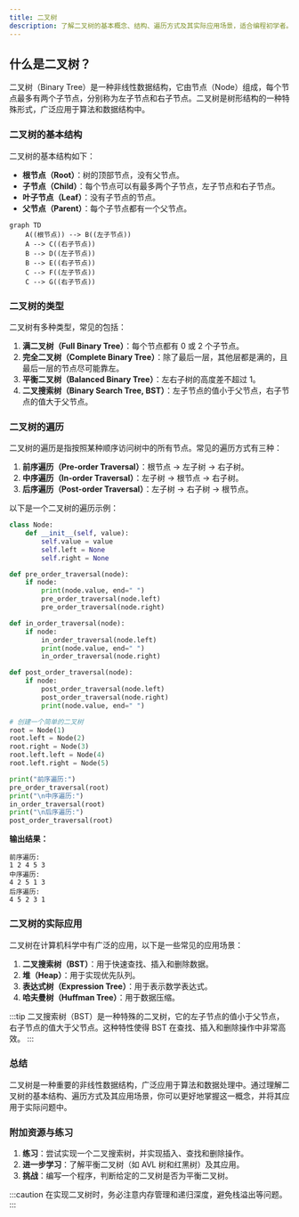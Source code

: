 ```yaml
---
title: 二叉树
description: 了解二叉树的基本概念、结构、遍历方式及其实际应用场景，适合编程初学者。
---
```


## 什么是二叉树？

二叉树（Binary Tree）是一种非线性数据结构，它由节点（Node）组成，每个节点最多有两个子节点，分别称为左子节点和右子节点。二叉树是树形结构的一种特殊形式，广泛应用于算法和数据结构中。

### 二叉树的基本结构

二叉树的基本结构如下：

- **根节点（Root）**：树的顶部节点，没有父节点。
- **子节点（Child）**：每个节点可以有最多两个子节点，左子节点和右子节点。
- **叶子节点（Leaf）**：没有子节点的节点。
- **父节点（Parent）**：每个子节点都有一个父节点。

```mermaid
graph TD
    A((根节点)) --> B((左子节点))
    A --> C((右子节点))
    B --> D((左子节点))
    B --> E((右子节点))
    C --> F((左子节点))
    C --> G((右子节点))
```

### 二叉树的类型

二叉树有多种类型，常见的包括：

1. **满二叉树（Full Binary Tree）**：每个节点都有 0 或 2 个子节点。
2. **完全二叉树（Complete Binary Tree）**：除了最后一层，其他层都是满的，且最后一层的节点尽可能靠左。
3. **平衡二叉树（Balanced Binary Tree）**：左右子树的高度差不超过 1。
4. **二叉搜索树（Binary Search Tree, BST）**：左子节点的值小于父节点，右子节点的值大于父节点。

### 二叉树的遍历

二叉树的遍历是指按照某种顺序访问树中的所有节点。常见的遍历方式有三种：

1. **前序遍历（Pre-order Traversal）**：根节点 -> 左子树 -> 右子树。
2. **中序遍历（In-order Traversal）**：左子树 -> 根节点 -> 右子树。
3. **后序遍历（Post-order Traversal）**：左子树 -> 右子树 -> 根节点。

以下是一个二叉树的遍历示例：

```python
class Node:
    def __init__(self, value):
        self.value = value
        self.left = None
        self.right = None

def pre_order_traversal(node):
    if node:
        print(node.value, end=" ")
        pre_order_traversal(node.left)
        pre_order_traversal(node.right)

def in_order_traversal(node):
    if node:
        in_order_traversal(node.left)
        print(node.value, end=" ")
        in_order_traversal(node.right)

def post_order_traversal(node):
    if node:
        post_order_traversal(node.left)
        post_order_traversal(node.right)
        print(node.value, end=" ")

# 创建一个简单的二叉树
root = Node(1)
root.left = Node(2)
root.right = Node(3)
root.left.left = Node(4)
root.left.right = Node(5)

print("前序遍历:")
pre_order_traversal(root)
print("\n中序遍历:")
in_order_traversal(root)
print("\n后序遍历:")
post_order_traversal(root)
```

**输出结果：**

```
前序遍历:
1 2 4 5 3 
中序遍历:
4 2 5 1 3 
后序遍历:
4 5 2 3 1 
```

### 二叉树的实际应用

二叉树在计算机科学中有广泛的应用，以下是一些常见的应用场景：

1. **二叉搜索树（BST）**：用于快速查找、插入和删除数据。
2. **堆（Heap）**：用于实现优先队列。
3. **表达式树（Expression Tree）**：用于表示数学表达式。
4. **哈夫曼树（Huffman Tree）**：用于数据压缩。

:::tip
二叉搜索树（BST）是一种特殊的二叉树，它的左子节点的值小于父节点，右子节点的值大于父节点。这种特性使得 BST 在查找、插入和删除操作中非常高效。
:::

### 总结

二叉树是一种重要的非线性数据结构，广泛应用于算法和数据处理中。通过理解二叉树的基本结构、遍历方式及其应用场景，你可以更好地掌握这一概念，并将其应用于实际问题中。

### 附加资源与练习

1. **练习**：尝试实现一个二叉搜索树，并实现插入、查找和删除操作。
2. **进一步学习**：了解平衡二叉树（如 AVL 树和红黑树）及其应用。
3. **挑战**：编写一个程序，判断给定的二叉树是否为平衡二叉树。

:::caution
在实现二叉树时，务必注意内存管理和递归深度，避免栈溢出等问题。
:::